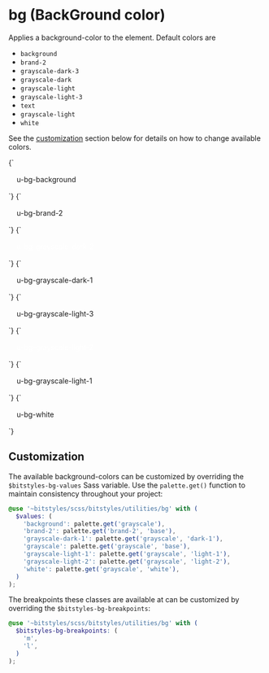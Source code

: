 
<Meta title="Utilities/background-color" />

# bg (BackGround color)

Applies a background-color to the element. Default colors are

- `background`
- `brand-2`
- `grayscale-dark-3`
- `grayscale-dark`
- `grayscale-light`
- `grayscale-light-3`
- `text`
- `grayscale-light`
- `white`

See the [customization](#customization) section below for details on how to change available colors.

<Canvas>
  <Story name="background">
    {`
      <div class="u-bg-background" style="padding: 1rem;">u-bg-background</div>
    `}
  </Story>
  <Story name="brand-2">
    {`
      <div class="u-bg-brand-2" style="padding: 1rem;">u-bg-brand-2</div>
    `}
  </Story>
  <Story name="grayscale-dark-2">
    {`
      <div class="u-bg-grayscale-dark-2" style="color:#fff;padding: 1rem;">u-bg-grayscale-dark-2</div>
    `}
  </Story>
  <Story name="grayscale-dark-1">
    {`
      <div class="u-bg-grayscale-dark-1" style="padding: 1rem;">u-bg-grayscale-dark-1</div>
    `}
  </Story>
  <Story name="grayscale-light-3">
    {`
      <div class="u-bg-grayscale-light-3" style="padding: 1rem;">u-bg-grayscale-light-3</div>
    `}
  </Story>
  <Story name="grayscale-light-2">
    {`
      <div class="u-bg-grayscale-light-2" style="color:#fff;padding: 1rem;">u-bg-grayscale-light-2</div>
    `}
  </Story>
  <Story name="grayscale-light-1">
    {`
      <div class="u-bg-grayscale-light-1" style="padding: 1rem;">u-bg-grayscale-light-1</div>
    `}
  </Story>
  <Story name="white">
    {`
      <div class="u-bg-white" style="padding: 1rem;">u-bg-white</div>
    `}
  </Story>
</Canvas>

## Customization

The available background-colors can be customized by overriding the `$bitstyles-bg-values` Sass variable. Use the `palette.get()` function to maintain consistency throughout your project:

```scss
@use '~bitstyles/scss/bitstyles/utilities/bg' with (
  $values: (
    'background': palette.get('grayscale'),
    'brand-2': palette.get('brand-2', 'base'),
    'grayscale-dark-1': palette.get('grayscale', 'dark-1'),
    'grayscale': palette.get('grayscale', 'base'),
    'grayscale-light-1': palette.get('grayscale', 'light-1'),
    'grayscale-light-2': palette.get('grayscale', 'light-2'),
    'white': palette.get('grayscale', 'white'),
  )
);
```

The breakpoints these classes are available at can be customized by overriding the `$bitstyles-bg-breakpoints`:

```scss
@use '~bitstyles/scss/bitstyles/utilities/bg' with (
  $bitstyles-bg-breakpoints: (
    'm',
    'l',
  )
);
```
